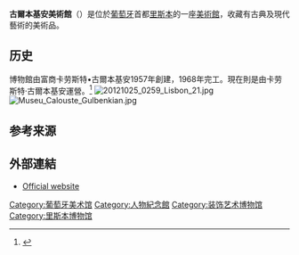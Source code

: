 '''古爾本基安美術館'''（{{lang-pt|Museu Calouste Gulbenkian}}）是位於[[葡萄牙|葡萄牙]]首都[[里斯本|里斯本]]的一座[[美術館|美術館]]，收藏有古典及現代藝術的美術品。

==历史==
博物館由富商卡劳斯特•古爾本基安1957年創建，1968年完工。現在則是由卡劳斯特·古爾本基安運營。<ref name="SIPA">{{citation |url=http://www.monumentos.pt/Site/APP_PagesUser/SIPA.aspx?id=7810 |title=Sede e Museu da Fundação Calouste Gulbenkian / Centro de Arte Moderna (IPA.00007810/PT031106230480) |publisher=SIPA – Sistema de Informação para o Património Arquitectónico |editor=SIPA |location=Lisbon, Portugal |language=pt |first=Filomena |last=Bandeira |year=1998 |accessdate=16 February 2016 |archive-date=2016-03-04 |archive-url=https://web.archive.org/web/20160304203710/http://www.monumentos.pt/Site/APP_PagesUser/SIPA.aspx?id=7810 |dead-url=no }}</ref>
[[File:20121025_0259_Lisbon_21.jpg|thumb]]
[[File:Museu_Calouste_Gulbenkian.jpg|thumb]]

==参考来源==
{{Reflist}}

==外部連結==
{{Commons category|Calouste Gulbenkian Museum Exhibits}}
*[https://web.archive.org/web/20141225220558/http://museu.gulbenkian.pt/Museu/en/Homepage Official website]
{{coord|38|44|12|N|9|09|15|W|region:PT_type:landmark|display=title}}

[[Category:葡萄牙美术馆|Category:葡萄牙美术馆]]
[[Category:人物紀念館|Category:人物紀念館]]
[[Category:装饰艺术博物馆|Category:装饰艺术博物馆]]
[[Category:里斯本博物馆|Category:里斯本博物馆]]
